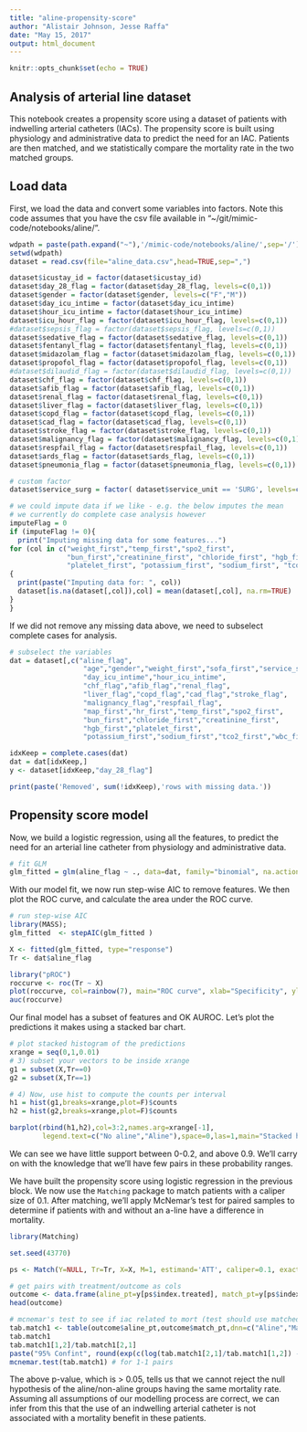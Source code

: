 ```yaml
---
title: "aline-propensity-score"
author: "Alistair Johnson, Jesse Raffa"
date: "May 15, 2017"
output: html_document
---
```


```r
knitr::opts_chunk$set(echo = TRUE)
```


## Analysis of arterial line dataset

This notebook creates a propensity score using a dataset of patients with indwelling arterial catheters (IACs). The propensity score is built using physiology and administrative data to predict the need for an IAC. Patients are then matched, and we statistically compare the mortality rate in the two matched groups.

## Load data

First, we load the data and convert some variables into factors. Note this code assumes that you have the csv file available in "~/git/mimic-code/notebooks/aline/".

```r
wdpath = paste(path.expand("~"),'/mimic-code/notebooks/aline/',sep='/')
setwd(wdpath)
dataset = read.csv(file="aline_data.csv",head=TRUE,sep=",")
```


```r
dataset$icustay_id = factor(dataset$icustay_id)
dataset$day_28_flag = factor(dataset$day_28_flag, levels=c(0,1))
dataset$gender = factor(dataset$gender, levels=c("F","M"))
dataset$day_icu_intime = factor(dataset$day_icu_intime)
dataset$hour_icu_intime = factor(dataset$hour_icu_intime)
dataset$icu_hour_flag = factor(dataset$icu_hour_flag, levels=c(0,1))
#dataset$sepsis_flag = factor(dataset$sepsis_flag, levels=c(0,1))
dataset$sedative_flag = factor(dataset$sedative_flag, levels=c(0,1))
dataset$fentanyl_flag = factor(dataset$fentanyl_flag, levels=c(0,1))
dataset$midazolam_flag = factor(dataset$midazolam_flag, levels=c(0,1))
dataset$propofol_flag = factor(dataset$propofol_flag, levels=c(0,1))
#dataset$dilaudid_flag = factor(dataset$dilaudid_flag, levels=c(0,1))
dataset$chf_flag = factor(dataset$chf_flag, levels=c(0,1))
dataset$afib_flag = factor(dataset$afib_flag, levels=c(0,1))
dataset$renal_flag = factor(dataset$renal_flag, levels=c(0,1))
dataset$liver_flag = factor(dataset$liver_flag, levels=c(0,1))
dataset$copd_flag = factor(dataset$copd_flag, levels=c(0,1))
dataset$cad_flag = factor(dataset$cad_flag, levels=c(0,1))
dataset$stroke_flag = factor(dataset$stroke_flag, levels=c(0,1))
dataset$malignancy_flag = factor(dataset$malignancy_flag, levels=c(0,1))
dataset$respfail_flag = factor(dataset$respfail_flag, levels=c(0,1))
dataset$ards_flag = factor(dataset$ards_flag, levels=c(0,1))
dataset$pneumonia_flag = factor(dataset$pneumonia_flag, levels=c(0,1))

# custom factor
dataset$service_surg = factor( dataset$service_unit == 'SURG', levels=c(FALSE,TRUE))
```

```r
# we could impute data if we like - e.g. the below imputes the mean
# we currently do complete case analysis however
imputeFlag = 0
if (imputeFlag != 0){
  print("Imputing missing data for some features...")
for (col in c("weight_first","temp_first","spo2_first",
              "bun_first","creatinine_first", "chloride_first", "hgb_first",
              "platelet_first", "potassium_first", "sodium_first", "tco2_first", "wbc_first"))
{
  print(paste("Imputing data for: ", col))
  dataset[is.na(dataset[,col]),col] = mean(dataset[,col], na.rm=TRUE)
}
}
```

If we did not remove any missing data above, we need to subselect complete cases for analysis.

```r
# subselect the variables
dat = dataset[,c("aline_flag",
                  "age","gender","weight_first","sofa_first","service_surg",
                  "day_icu_intime","hour_icu_intime",
                  "chf_flag","afib_flag","renal_flag",
                  "liver_flag","copd_flag","cad_flag","stroke_flag",
                  "malignancy_flag","respfail_flag",
                  "map_first","hr_first","temp_first","spo2_first",
                  "bun_first","chloride_first","creatinine_first",
                  "hgb_first","platelet_first",
                  "potassium_first","sodium_first","tco2_first","wbc_first")]

idxKeep = complete.cases(dat)
dat = dat[idxKeep,]
y <- dataset[idxKeep,"day_28_flag"]

print(paste('Removed', sum(!idxKeep),'rows with missing data.'))
```

## Propensity score model

Now, we build a logistic regression, using all the features, to predict the need for an arterial line catheter from physiology and administrative data.

```r
# fit GLM
glm_fitted = glm(aline_flag ~ ., data=dat, family="binomial", na.action = na.exclude)
```

With our model fit, we now run step-wise AIC to remove features. We then plot the ROC curve, and calculate the area under the ROC curve.

```r
# run step-wise AIC
library(MASS);  
glm_fitted  <- stepAIC(glm_fitted )

X <- fitted(glm_fitted, type="response")
Tr <- dat$aline_flag

library("pROC")    
roccurve <- roc(Tr ~ X)
plot(roccurve, col=rainbow(7), main="ROC curve", xlab="Specificity", ylab="Sensitivity")
auc(roccurve)
```

Our final model has a subset of features and OK AUROC. Let's plot the predictions it makes using a stacked bar chart.

```r
# plot stacked histogram of the predictions
xrange = seq(0,1,0.01)
# 3) subset your vectors to be inside xrange
g1 = subset(X,Tr==0)
g2 = subset(X,Tr==1)

# 4) Now, use hist to compute the counts per interval
h1 = hist(g1,breaks=xrange,plot=F)$counts
h2 = hist(g2,breaks=xrange,plot=F)$counts

barplot(rbind(h1,h2),col=3:2,names.arg=xrange[-1],
        legend.text=c("No aline","Aline"),space=0,las=1,main="Stacked histogram of X")
```

We can see we have little support between 0-0.2, and above 0.9. We'll carry on with the knowledge that we'll have few pairs in these probability ranges.

We have built the propensity score using logistic regression in the previous block.
We now use the `Matching` package to match patients with a caliper size of 0.1.
After matching, we'll apply McNemar's test for paired samples to determine if patients with and without an a-line have a difference in mortality.

```r
library(Matching)

set.seed(43770)

ps <- Match(Y=NULL, Tr=Tr, X=X, M=1, estimand='ATT', caliper=0.1, exact=FALSE, replace=FALSE);

# get pairs with treatment/outcome as cols
outcome <- data.frame(aline_pt=y[ps$index.treated], match_pt=y[ps$index.control])
head(outcome)

# mcnemar's test to see if iac related to mort (test should use matched pairs)
tab.match1 <- table(outcome$aline_pt,outcome$match_pt,dnn=c("Aline","Matched Control"))
tab.match1
tab.match1[1,2]/tab.match1[2,1]
paste("95% Confint", round(exp(c(log(tab.match1[2,1]/tab.match1[1,2]) - qnorm(0.975)*sqrt(1/tab.match1[1,2] +1/tab.match1[2,1]),log(tab.match1[2,1]/tab.match1[1,2]) + qnorm(0.975)*sqrt(1/tab.match1[1,2] +1/tab.match1[2,1])) ),2))
mcnemar.test(tab.match1) # for 1-1 pairs
```

The above p-value, which is > 0.05, tells us that we cannot reject the null hypothesis of the aline/non-aline groups having the same mortality rate. Assuming all assumptions of our modelling process are correct, we can infer from this that the use of an indwelling arterial catheter is not associated with a mortality benefit in these patients.
